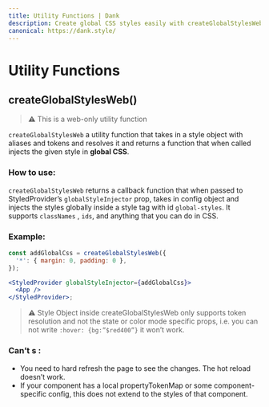 ```yaml
---
title: Utility Functions | Dank
description: Create global CSS styles easily with createGlobalStylesWeb function, supporting aliases and tokens for easy integration. Only for web, with some limitations.
canonical: https://dank.style/
---
```



<Meta title="api/Utility Functions" />

# Utility Functions

## createGlobalStylesWeb()

> ⚠️ This is a web-only utility function

`createGlobalStylesWeb` a utility function that takes in a style object with aliases and tokens and resolves it and returns a function that when called injects the given style in **global CSS**.

### How to use:

`createGlobalStylesWeb` returns a callback function that when passed to StyledProvider’s `globalStyleInjector` prop, takes in config object and injects the styles globally inside a style tag with id `global-styles`. It supports `classNames` , `ids`, and anything that you can do in CSS.

### Example:

```jsx
const addGlobalCss = createGlobalStylesWeb({
  '*': { margin: 0, padding: 0 },
});

<StyledProvider globalStyleInjector={addGlobalCss}>
  <App />
</StyledProvider>;
```

> ⚠️ Style Object inside createGlobalStylesWeb only supports token resolution and not the state or color mode specific props, i.e. you can not write `:hover: {bg:”$red400”}` it won’t work.

### Can’t s :

- You need to hard refresh the page to see the changes. The hot reload doesn’t work.
- If your component has a local propertyTokenMap or some component-specific config, this does not extend to the styles of that component.
